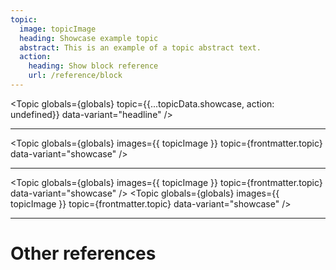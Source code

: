 ```yaml
---
topic:
  image: topicImage
  heading: Showcase example topic
  abstract: This is an example of a topic abstract text.
  action:
    heading: Show block reference
    url: /reference/block
---
```


<Topic
  globals={globals}
  topic={{...topicData.showcase, action: undefined}}
  data-variant="headline"
/>

---

<Topic
  globals={globals}
  images={{ topicImage }}
  topic={frontmatter.topic}
  data-variant="showcase"
/>

---

<Topic
  globals={globals}
  images={{ topicImage }}
  topic={frontmatter.topic}
  data-variant="showcase"
/>
<Topic
  globals={globals}
  images={{ topicImage }}
  topic={frontmatter.topic}
  data-variant="showcase"
/>

---

# Other references

<TopicList 
  globals={globals}
  topics={Object.values(topicData)}
  topicdata-variant="card"
  data-variant="three-column"
/>
